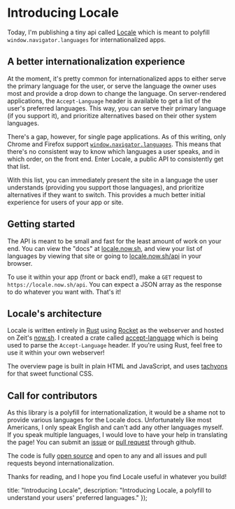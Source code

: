 
# Introducing Locale

Today, I'm publishing a tiny api called [Locale](https://locale.now.sh) which is meant to polyfill `window.navigator.languages` for internationalized apps.

## A better internationalization experience

At the moment, it's pretty common for internationalized apps to either serve the primary language for the user, or serve the language the owner uses most and provide a drop down to change the language. On server-rendered applications, the `Accept-Language` header is available to get a list of the user's preferred languages. This way, you can serve their primary language (if you support it), and prioritize alternatives based on their other system languages.

There's a gap, however, for single page applications. As of this writing, only Chrome and Firefox support [`window.navigator.languages`](https://developer.mozilla.org/en-US/docs/Web/API/NavigatorLanguage/languages). This means that there's no consistent way to know which languages a user speaks, and in which order, on the front end. Enter Locale, a public API to consistently get that list.

With this list, you can immediately present the site in a language the user understands (providing you support those languages), and prioritize alternatives if they want to switch. This provides a much better initial experience for users of your app or site.

## Getting started

The API is meant to be small and fast for the least amount of work on your end. You can view the "docs" at [locale.now.sh](https://locale.now.sh), and view your list of languages by viewing that site or going to [locale.now.sh/api](https://locale.now.sh/api) in your browser.

To use it within your app (front or back end!), make a `GET` request to `https://locale.now.sh/api`. You can expect a JSON array as the response to do whatever you want with. That's it!

## Locale's architecture

Locale is written entirely in [Rust](https://www.rust-lang.org) using [Rocket](https://rocket.rs) as the webserver and hosted on Zeit's [now.sh](https://now.sh). I created a crate called [accept-language](https://crates.io/crates/accept-language) which is being used to parse the `Accept-Language` header. If you're using Rust, feel free to use it within your own webserver!

The overview page is built in plain HTML and JavaScript, and uses [tachyons](https://tachyons.io) for that sweet functional CSS.

## Call for contributors

As this library is a polyfill for internationalization, it would be a shame not to provide various languages for the Locale docs. Unfortunately like most Americans, I only speak English and can't add any other languages myself. If you speak multiple languages, I would love to have your help in translating the page! You can submit an [issue](https://github.com/mike-engel/locale/issues/new) or [pull request](https://github.com/mike-engel/locale/pulls/new) through github.

The code is fully [open source](https://github.com/mike-engel/locale) and open to any and all issues and pull requests beyond internationalization.

Thanks for reading, and I hope you find Locale useful in whatever you build!

  title: "Introducing Locale",
  description: "Introducing Locale, a polyfill to understand your users' preferred languages."
});
